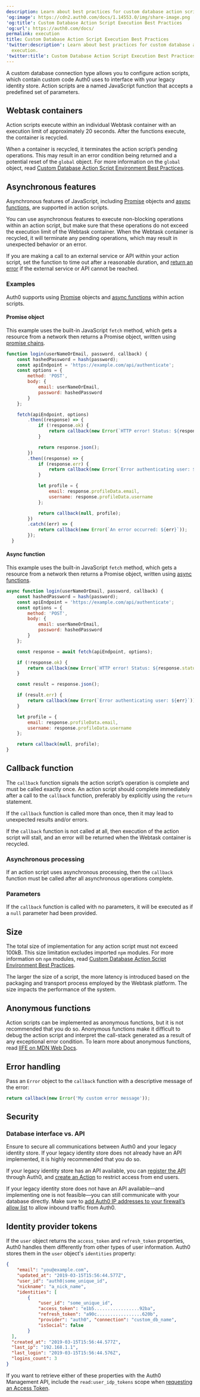 ```yaml
---
description: Learn about best practices for custom database action script execution.
'og:image': https://cdn2.auth0.com/docs/1.14553.0/img/share-image.png
'og:title': Custom Database Action Script Execution Best Practices
'og:url': https://auth0.com/docs/
permalink: execution
title: Custom Database Action Script Execution Best Practices
'twitter:description': Learn about best practices for custom database action script
  execution.
'twitter:title': Custom Database Action Script Execution Best Practices
---
```

A custom database connection type allows you to configure action scripts, which contain custom code Auth0 uses to interface with your legacy identity store. Action scripts are a named JavaScript function that accepts a predefined set of parameters.

## Webtask containers

Action scripts execute within an individual Webtask container with an execution limit of approximately 20 seconds. After the functions execute, the container is recycled.

When a container is recycled, it terminates the action script’s pending operations. This may result in an error condition being returned and a potential reset of the `global` object. For more information on the `global` object, read [Custom Database Action Script Environment Best Practices](/docs/authenticate/database-connections/custom-db/custom-database-connections-scripts/environment).

## Asynchronous features

Asynchronous features of JavaScript, including [Promise](https://developer.mozilla.org/en-US/docs/Web/JavaScript/Reference/Global_Objects/Promise) objects and [async functions](https://developer.mozilla.org/en-US/docs/Web/JavaScript/Reference/Statements/async_function), are supported in action scripts.

You can use asynchronous features to execute non-blocking operations within an action script, but make sure that these operations do not exceed the execution limit of the Webtask container. When the Webtask container is recycled, it will terminate any pending operations, which may result in unexpected behavior or an error.

If you are making a call to an external service or API within your action script, set the function to time out after a reasonable duration, and [return an error](#error-handling) if the external service or API cannot be reached.

### Examples

Auth0 supports using [Promise](https://developer.mozilla.org/en-US/docs/Web/JavaScript/Reference/Global_Objects/Promise) objects and [async functions](https://developer.mozilla.org/en-US/docs/Web/JavaScript/Reference/Statements/async_function) within action scripts.

#### Promise object

This example uses the built-in JavaScript `fetch` method, which gets a resource from a network then returns a Promise object, written using [promise chains](https://developer.mozilla.org/en-US/docs/Web/JavaScript/Guide/Using_promises#chaining).

```javascript lines expandable
function login(userNameOrEmail, password, callback) {
	const hashedPassword = hash(password);
	const apiEndpoint = 'https://example.com/api/authenticate';
	const options = {
		method: 'POST',
		body: {
			email: userNameOrEmail,
			password: hashedPassword
		}
	};

	fetch(apiEndpoint, options) 
		.then((response) => {
			if (!response.ok) {
				return callback(new Error(`HTTP error! Status: ${response.status}`));
			}

			return response.json();
		})
		.then((response) => {
			if (response.err) {
				return callback(new Error(`Error authenticating user: ${err}`));
			}

			let profile = {
				email: response.profileData.email,
				username: response.profileData.username
			};

			return callback(null, profile);
		})
		.catch((err) => {
			return callback(new Error(`An error occurred: ${err}`));
		});
  }
```






#### Async function

This example uses the built-in JavaScript `fetch` method, which gets a resource from a network then returns a Promise object, written using [async functions](https://developer.mozilla.org/en-US/docs/Web/JavaScript/Reference/Statements/async_function).

```js lines expandable
async function login(userNameOrEmail, password, callback) {
	const hashedPassword = hash(password);
	const apiEndpoint = 'https://example.com/api/authenticate';
	const options = {
		method: 'POST',
		body: {
			email: userNameOrEmail,
			password: hashedPassword
		}
	};

	const response = await fetch(apiEndpoint, options);

	if (!response.ok) {
		return callback(new Error(`HTTP error! Status: ${response.status}`));
	}

	const result = response.json();

	if (result.err) {
		return callback(new Error(`Error authenticating user: ${err}`));
	}

	let profile = {
		email: response.profileData.email,
		username: response.profileData.username
	};

	return callback(null, profile);
}
```






## Callback function

The `callback` function signals the action script’s operation is complete and must be called exactly once. An action script should complete immediately after a call to the `callback` function, preferably by explicitly using the `return` statement.

<Warning>

If the `callback` function is called more than once, then it may lead to unexpected results and/or errors.

If the `callback` function is not called at all, then execution of the action script will stall, and an error will be returned when the Webtask container is recycled.

</Warning>

### Asynchronous processing

If an action script uses asynchronous processing, then the `callback` function must be called after all asynchronous operations complete.

### Parameters

If the `callback` function is called with no parameters, it will be executed as if a `null` parameter had been provided.

## Size

The total size of implementation for any action script must not exceed 100kB. This size limitation excludes imported `npm` modules. For more information on `npm` modules, read [Custom Database Action Script Environment Best Practices](/docs/authenticate/database-connections/custom-db/custom-database-connections-scripts/environment).

The larger the size of a script, the more latency is introduced based on the packaging and transport process employed by the Webtask platform. The size impacts the performance of the system.

## Anonymous functions

Action scripts can be implemented as anonymous functions, but it is not recommended that you do so. Anonymous functions make it difficult to debug the action script and interpret the call-stack generated as a result of any exceptional error condition. To learn more about anonymous functions, read [IIFE on MDN Web Docs](https://developer.mozilla.org/en-US/docs/Glossary/IIFE).

## Error handling

Pass an `Error` object to the `callback` function with a descriptive message of the error:

```js lines
return callback(new Error('My custom error message'));
```






## Security

### Database interface vs. API

Ensure to secure all communications between Auth0 and your legacy identity store. If your legacy identity store does not already have an API implemented, it is highly recommended that you do so.

If your legacy identity store has an API available, you can [register the API](/docs/get-started/auth0-overview/set-up-apis) through Auth0, and [create an Action](/docs/manage-users/access-control/sample-use-cases-actions-with-authorization#deny-access-to-anyone-calling-an-api) to restrict access from end users.

If your legacy identity store does not have an API available—and implementing one is not feasible—you can still communicate with your database directly. Make sure to [add Auth0 IP addresses to your firewall’s allow list](/docs/secure/security-guidance/data-security/allowlist) to allow inbound traffic from Auth0.

## Identity provider tokens

If the `user` object returns the `access_token` and `refresh_token` properties, Auth0 handles them differently from other types of user information. Auth0 stores them in the `user` object's `identities` property:

```json lines
{
    "email": "you@example.com",
    "updated_at": "2019-03-15T15:56:44.577Z",
    "user_id": "auth0|some_unique_id",
    "nickname": "a_nick_name",
    "identities": [ 
        {
            "user_id": "some_unique_id",
            "access_token": "e1b5.................92ba",
            "refresh_token": "a90c.................620b",
            "provider": "auth0", "connection": "custom_db_name",
            "isSocial": false 
        }
  ], 
  "created_at": "2019-03-15T15:56:44.577Z",
  "last_ip": "192.168.1.1",
  "last_login": "2019-03-15T15:56:44.576Z",
  "logins_count": 3
}
```






If you want to retrieve either of these properties with the Auth0 <Tooltip tip="Management API: A product to allow customers to perform administrative tasks." cta="View Glossary" href="/docs/glossary?term=Management+API">Management API</Tooltip>, include the `read:user_idp_tokens` scope when [requesting an Access Token](/docs/secure/tokens/access-tokens/management-api-access-tokens/get-management-api-access-tokens-for-production).